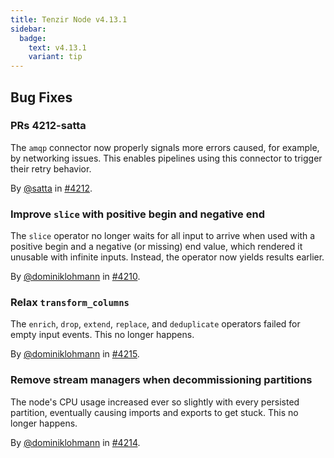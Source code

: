 ```yaml
---
title: Tenzir Node v4.13.1
sidebar:
  badge:
    text: v4.13.1
    variant: tip
---
```


## Bug Fixes

### PRs 4212-satta

The `amqp` connector now properly signals more errors caused, for example, by
networking issues. This enables pipelines using this connector to trigger their
retry behavior.

By [@satta](https://github.com/satta) in [#4212](https://github.com/tenzir/tenzir/pull/4212).

### Improve `slice` with positive begin and negative end

The `slice` operator no longer waits for all input to arrive when used with a
positive begin and a negative (or missing) end value, which rendered it unusable
with infinite inputs. Instead, the operator now yields results earlier.

By [@dominiklohmann](https://github.com/dominiklohmann) in [#4210](https://github.com/tenzir/tenzir/pull/4210).

### Relax `transform_columns`

The `enrich`, `drop`, `extend`, `replace`, and `deduplicate` operators failed
for empty input events. This no longer happens.

By [@dominiklohmann](https://github.com/dominiklohmann) in [#4215](https://github.com/tenzir/tenzir/pull/4215).

### Remove stream managers when decommissioning partitions

The node's CPU usage increased ever so slightly with every persisted partition,
eventually causing imports and exports to get stuck. This no longer happens.

By [@dominiklohmann](https://github.com/dominiklohmann) in [#4214](https://github.com/tenzir/tenzir/pull/4214).
